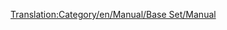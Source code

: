 [[Translation:Category/en/Manual/Base Set/Manual]]

{{en/Bilingual box| Fr
| ---
| A Category for Manual related pages.
Articles that are called by [[Template:fr/Table des matières]] are automatically placed here.}}


